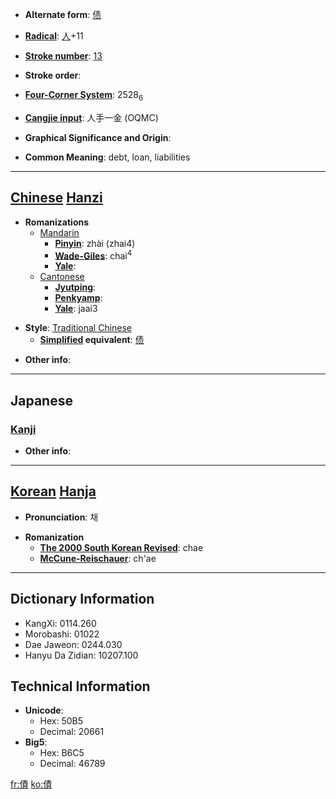 * '''Alternate form''': [[债]]

* '''[[Wiktionary:Chinese radical index| Radical]]''': [[Wiktionary:Chinese radical index 人|人]]+11

* '''[[Wiktionary:Chinese total strokes index|Stroke number]]''': [[Wiktionary:Chinese total strokes index 13|13]]

* '''Stroke order''': 

* '''[[Wiktionary:Chinese four corner index|Four-Corner System]]''': 2528<sub>6</sub>

* '''[[Wiktionary:Chinese Cangjie index|Cangjie input]]''': 人手一金 (OQMC)

* '''Graphical Significance and Origin''': 

* '''Common Meaning''': debt, loan, liabilities

----

== [[Chinese]] [[Hanzi]] ==

* '''Romanizations'''
** [[Mandarin]]
*** '''[[Pinyin]]''': zhài (zhai4)
*** '''[[Wade-Giles]]''': chai<sup>4</sup>
*** '''[[Yale]]''': 
**[[Cantonese]]
***'''[[Jyutping]]''':
***'''[[Penkyamp]]''': 
***'''[[Yale]]''': jaai3

* '''Style''': [[Traditional Chinese]] 
** '''[[Simplified Chinese|Simplified]] equivalent''': [[债]]

* '''Other info''': 

----

==Japanese==
===[[Kanji]]===
{{kanji|on readings=[[さい]] (sai)
|kun readings=[[かり]] (kari)
}}

* '''Other info''':  

----

== [[Korean]] [[Hanja]] ==

* '''Pronunciation''': 채

* '''Romanization'''
** '''[[The 2000 South Korean Revised Romanization|The 2000 South Korean Revised]]''': chae
** '''[[McCune-Reischauer]]''': ch'ae

----

== Dictionary Information ==

* KangXi: 0114.260
* Morobashi: 01022
* Dae Jaweon: 0244.030
* Hanyu Da Zidian: 10207.100

== Technical Information ==

* '''Unicode''':
** Hex: 50B5
** Decimal: 20661
* '''Big5''':
** Hex: B6C5
** Decimal: 46789

[[fr:債]]
[[ko:債]]